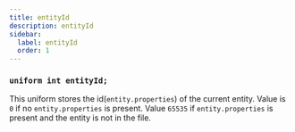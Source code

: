 ```yaml
---
title: entityId
description: entityId
sidebar:
  label: entityId
  order: 1
---
```


### `uniform int entityId;`

This uniform stores the id(`entity.properties`) of the current entity. Value is `0` if no `entity.properties` is present. Value `65535` if `entity.properties` is present and the entity is not in the file.